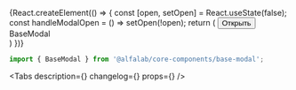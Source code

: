 



<Meta
    title='Компоненты/BaseModal'
    component={BaseModal}
/>

<Story name="BaseModal">
    {React.createElement(() => {
        const [open, setOpen] = React.useState(false);
        const handleModalOpen = () => setOpen(!open);
        return (
            <React.Fragment>
                <Button type='button' size='xs' onClick={handleModalOpen}>
                    Открыть
                </Button>
                <BaseModal
                    open={open}
                    onClose={handleModalOpen}
                >
                    <div style={{ padding: '100px' }}>BaseModal</div>
                </BaseModal>
            </React.Fragment>
        )
    })}
</Story>


<!-- Docs -->

<ComponentHeader
    name='BaseModal'
    version={version}
    package='@alfalab/core-components/base-modal'
    stage={1}
/>


```jsx
import { BaseModal } from '@alfalab/core-components/base-modal';
```

<Tabs
    description={<Description />}
    changelog={<Changelog />}
    props={<Props of={BaseModalTS} />}
/>
